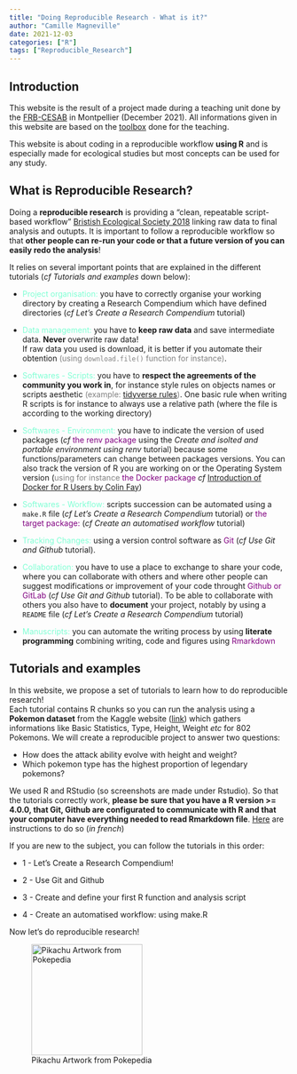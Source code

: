 ```yaml
---
title: "Doing Reproducible Research - What is it?"
author: "Camille Magneville"
date: 2021-12-03
categories: ["R"]
tags: ["Reproducible_Research"]
---
```


## Introduction


This website is the result of a project made during a teaching unit done by the 
[FRB-CESAB](https://www.fondationbiodiversite.fr/en/about-the-foundation/le-cesab/)
in Montpellier (December 2021). All informations given in this website are
based on the [toolbox](https://rdatatoolbox.github.io/) done for the teaching.


This website is about coding in a reproducible workflow **using R** and is especially made for ecological studies but most concepts can be used for any study.




## What is Reproducible Research?


Doing a **reproducible research** is providing a "clean, repeatable script-based workflow" [Bristish Ecological Society 2018](https://www.britishecologicalsociety.org/wp-content/uploads/2017/12/guide-to-reproducible-code.pdf) linking raw data to final analysis and outupts. It is important to follow a reproducible workflow so that **other people can re-run your code or that a future version of you can easily redo the analysis**! 


It relies on several important points that are explained in the different tutorials (*cf Tutorials and examples* down below):


* <span style="color: aquamarine;">Project organisation:</span> you have to correctly organise your working directory by creating a Research Compendium which have defined directories  (*cf Let's Create a Research Compendium* tutorial)


* <span style="color: aquamarine;">Data management:</span> you have to **keep raw data** and 
save intermediate data. **Never** overwrite raw data!  
If raw data you used is download, it is better if you automate their obtention <span style="color: grey;">(using `download.file()` function for instance)</span>. 


* <span style="color: aquamarine;">Softwares - Scripts:</span> you have to **respect the agreements of the community you work in**, for instance style rules on objects names or scripts aesthetic <span style="color: grey;">(example: [tidyverse rules](https://style.tidyverse.org/))</span>. One basic rule when writing R scripts is for instance to always use a relative path (where the file is according to the working directory)


* <span style="color: aquamarine;">Softwares - Environment:</span> you have to indicate the version of used packages (*cf* <span style="color: purple;">the renv package</span> using the *Create and isolted and portable environment using renv* tutorial) because some functions/parameters can change between packages versions. You can also track the version of R you are working on or the Operating System version (<span style="color: grey;">using for instance</span> <span style="color: purple;">the Docker package</span> *cf* [Introduction of Docker for R Users by Colin Fay](https://colinfay.me/docker-r-reproducibility/))


* <span style="color: aquamarine;">Softwares - Workflow:</span> scripts succession can be automated using a `make.R` file (*cf Let's Create a Research Compendium* tutorial) or <span style="color: purple;">the target package:</span> (*cf Create an automatised workflow* tutorial)


* <span style="color: aquamarine;">Tracking Changes:</span> using a version control software as  <span style="color: purple;">Git</span> (*cf Use Git and Github* tutorial).


* <span style="color: aquamarine;">Collaboration:</span> you have to use a place to exchange to share your code, where you can collaborate with others and where other people can suggest modifications or improvement of your code throught <span style="color: purple;">Github or GitLab</span> (*cf Use Git and Github* tutorial). To be able to collaborate with others you also have to **document** your project, notably by using a `README` file (*cf Let's Create a Research Compendium* tutorial)


* <span style="color: aquamarine;">Manuscripts:</span> you can automate the writing process by using **literate programming** combining writing, code and figures using <span style="color: purple;">Rmarkdown</span> 




## Tutorials and examples


In this website, we propose a set of tutorials to learn how to do reproducible research!  
Each tutorial contains R chunks so you can run the analysis using a **Pokemon dataset** from the Kaggle website ([link](https://www.kaggle.com/rounakbanik/pokemon)) which gathers informations like Basic Statistics, Type, Height, Weight *etc* for 802 Pokemons. We will create a reproducible project to answer two questions: 

* How does the attack ability evolve with height and weight?
* Which pokemon type has the highest proportion of legendary pokemons? 



We used R and RStudio (so screenshots are made under Rstudio). So that the tutorials correctly work, **please be sure that you have a R version >= 4.0.0, that Git, Github are configurated to communicate with R and that your computer have everything needed to read Rmarkdown file**.
[Here](https://frbcesab.github.io/datatoolbox/instructions.html) are instructions to do so (*in french*) 


If you are new to the subject, you can follow the tutorials in this order:

* 1 - Let's Create a Research Compendium!

* 2 - Use Git and Github 

* 3 - Create and define your first R function and analysis script

* 4 - Create an automatised workflow: using make.R


Now let's do reproducible research!


![Pikachu Artwork from Pokepedia](index_files/images/Pikachu_Pokepedia.png){width=200px}


